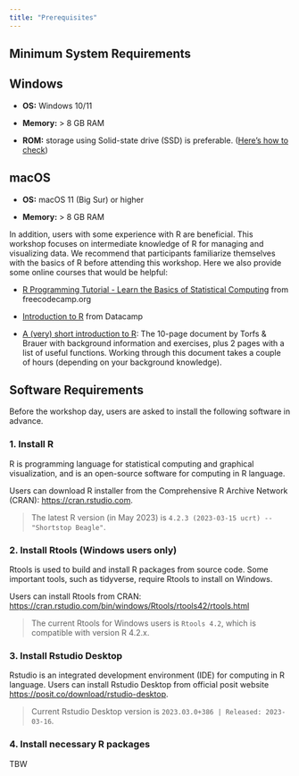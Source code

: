 ```yaml
---
title: "Prerequisites"
---
```


## Minimum System Requirements

::: panel-tabset
## Windows

-   **OS:** Windows 10/11

-   **Memory:** \> 8 GB RAM

-   **ROM:** storage using Solid-state drive (SSD) is preferable. ([Here's how to check](https://www.lifewire.com/is-my-storage-ssd-or-hdd-5191369))

## macOS

-   **OS:** macOS 11 (Big Sur) or higher

-   **Memory:** \> 8 GB RAM
:::

::: callout-tip
In addition, users with some experience with R are beneficial. This workshop focuses on intermediate knowledge of R for managing and visualizing data. We recommend that participants familiarize themselves with the basics of R before attending this workshop. Here we also provide some online courses that would be helpful:

-   [R Programming Tutorial - Learn the Basics of Statistical Computing](https://youtu.be/_V8eKsto3Ug) from freecodecamp.org

-   [Introduction to R](https://www.datacamp.com/courses/free-introduction-to-r) from Datacamp

-   [A (very) short introduction to R](https://github.com/ClaudiaBrauer/A-very-short-introduction-to-R/blob/master/documents/A%20(very)%20short%20introduction%20to%20R.pdf): The 10-page document by Torfs & Brauer with background information and exercises, plus 2 pages with a list of useful functions. Working through this document takes a couple of hours (depending on your background knowledge).
:::


## Software Requirements

Before the workshop day, users are asked to install the following software in advance.

### 1. Install R

R is programming language for statistical computing and graphical visualization, and is an open-source software for computing in R language.

Users can download R installer from the Comprehensive R Archive Network (CRAN): [https://cran.rstudio.com](https://cran.rstudio.com/).

> The latest R version (in May 2023) is `4.2.3 (2023-03-15 ucrt) -- "Shortstop Beagle"`.

### 2. Install Rtools (Windows users only)

Rtools is used to build and install R packages from source code. Some important tools, such as tidyverse, require Rtools to install on Windows.

Users can install Rtools from CRAN: <https://cran.rstudio.com/bin/windows/Rtools/rtools42/rtools.html>

> The current Rtools for Windows users is `Rtools 4.2`, which is compatible with version R 4.2.x.

### 3. Install Rstudio Desktop

Rstudio is an integrated development environment (IDE) for computing in R language. Users can install Rstudio Desktop from official posit website <https://posit.co/download/rstudio-desktop>.

> Current Rstudio Desktop version is `2023.03.0+386 | Released: 2023-03-16`.

### 4. Install necessary R packages

TBW


